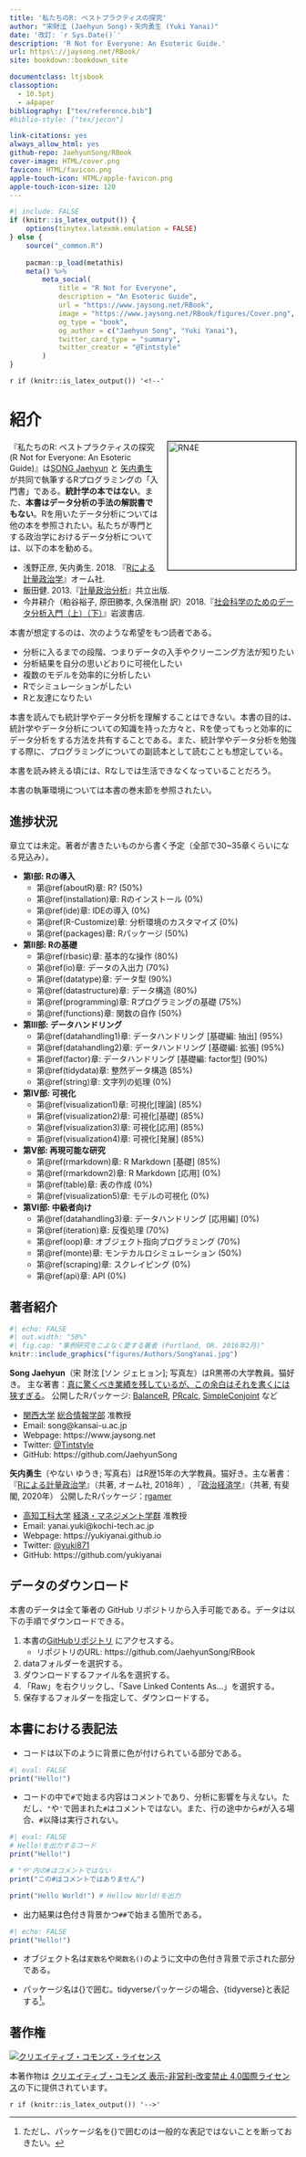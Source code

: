 ```yaml
--- 
title: '私たちのR: ベストプラクティスの探究'
author: "宋財泫 (Jaehyun Song)・矢内勇生 (Yuki Yanai)"
date: '改訂: `r Sys.Date()`'
description: 'R Not for Everyone: An Esoteric Guide.'
url: https\://jaysong.net/RBook/
site: bookdown::bookdown_site

documentclass: ltjsbook
classoption:
  - 10.5ptj
  - a4paper
bibliography: ["tex/reference.bib"]
#biblio-style: ["tex/jecon"]

link-citations: yes
always_allow_html: yes
github-repo: JaehyunSong/RBook
cover-image: HTML/cover.png
favicon: HTML/favicon.png
apple-touch-icon: HTML/apple-favicon.png
apple-touch-icon-size: 120
---
```


```r
#| include: FALSE
if (knitr::is_latex_output()) {
    options(tinytex.latexmk.emulation = FALSE)
} else {
    source("_common.R")
    
    pacman::p_load(metathis)
    meta() %>%
        meta_social(
            title = "R Not for Everyone",
            description = "An Esoteric Guide",
            url = "https://www.jaysong.net/RBook",
            image = "https://www.jaysong.net/RBook/figures/Cover.png",
            og_type = "book",
            og_author = c("Jaehyun Song", "Yuki Yanai"),
            twitter_card_type = "summary",
            twitter_creator = "@Tintstyle"
        )
}
```

`r if (knitr::is_latex_output()) '<!--'` 

# 紹介 {#preface .unnumbered}

<img src="figures/Cover.png" width="225" alt="RN4E" align="right" style="margin: 0 0 1em 1em; border-width: 1px; border-style: solid; border-color: black;" />

『私たちのR: ベストプラクティスの探究 (R Not for Everyone: An Esoteric Guide)』は[SONG Jaehyun](https://www.jaysong.net/) と [矢内勇生](https://yukiyanai.github.io) が共同で執筆するRプログラミングの「入門書」である。**統計学の本ではない**。また、**本書はデータ分析の手法の解説書でもない**。Rを用いたデータ分析については他の本を参照されたい。私たちが専門とする政治学におけるデータ分析については、以下の本を勧める。

- 浅野正彦, 矢内勇生. 2018. 『[Rによる計量政治学](https://www.ohmsha.co.jp/book/9784274223136/)』オーム社.
- 飯田健. 2013.『[計量政治分析](https://www.kyoritsu-pub.co.jp/bookdetail/9784320019249)』共立出版.
- 今井耕介（粕谷裕子, 原田勝孝, 久保浩樹 訳）2018.『[社会科学のためのデータ分析入門（上）（下）](https://www.iwanami.co.jp/book/b352348.html)』岩波書店.

本書が想定するのは、次のような希望をもつ読者である。

- 分析に入るまでの段階、つまりデータの入手やクリーニング方法が知りたい
- 分析結果を自分の思いどおりに可視化したい
- 複数のモデルを効率的に分析したい
- Rでシミュレーションがしたい
- Rと友達になりたい

本書を読んでも統計学やデータ分析を理解することはできない。本書の目的は、統計学やデータ分析についての知識を持った方々と、Rを使ってもっと効率的にデータ分析をする方法を共有することである。また、統計学やデータ分析を勉強する際に、プログラミングについての副読本として読むことも想定している。

本書を読み終える頃には、Rなしでは生活できなくなっていることだろう。

本書の執筆環境については本書の巻末節を参照されたい。

## 進捗状況 {-}

章立ては未定。著者が書きたいものから書く予定（全部で30~35章くらいになる見込み）。

- **第I部: Rの導入**
   - 第\@ref(aboutR)章: R? (50%)
   - 第\@ref(installation)章: Rのインストール (0%)
   - 第\@ref(ide)章: IDEの導入 (0%)
   - 第\@ref(R-Customize)章: 分析環境のカスタマイズ (0%)
   - 第\@ref(packages)章: Rパッケージ (50%)
- **第II部: Rの基礎**
   - 第\@ref(rbasic)章: 基本的な操作 (80%)
   - 第\@ref(io)章: データの入出力 (70%)
   - 第\@ref(datatype)章: データ型 (90%)
   - 第\@ref(datastructure)章: データ構造 (80%)
   - 第\@ref(programming)章: Rプログラミングの基礎 (75%)
   - 第\@ref(functions)章: 関数の自作 (50%)
- **第III部: データハンドリング**
   - 第\@ref(datahandling1)章: データハンドリング [基礎編: 抽出] (95%)
   - 第\@ref(datahandling2)章: データハンドリング [基礎編: 拡張] (95%)
   - 第\@ref(factor)章: データハンドリング [基礎編: factor型] (90%)
   - 第\@ref(tidydata)章: 整然データ構造 (85%)
   - 第\@ref(string)章: 文字列の処理 (0%)
- **第IV部: 可視化**
   - 第\@ref(visualization1)章: 可視化[理論] (85%)
   - 第\@ref(visualization2)章: 可視化[基礎] (85%)
   - 第\@ref(visualization3)章: 可視化[応用] (85%)
   - 第\@ref(visualization4)章: 可視化[発展] (85%)
- **第V部: 再現可能な研究**
   - 第\@ref(rmarkdown)章: R Markdown [基礎] (85%)
   - 第\@ref(rmarkdown2)章: R Markdown [応用] (0%)
   - 第\@ref(table)章: 表の作成 (0%)
   - 第\@ref(visualization5)章: モデルの可視化 (0%)
- **第VI部: 中級者向け**
   - 第\@ref(datahandling3)章: データハンドリング [応用編] (0%)
   - 第\@ref(iteration)章: 反復処理 (70%)
   - 第\@ref(oop)章: オブジェクト指向プログラミング (70%)
   - 第\@ref(monte)章: モンテカルロシミュレーション (50%)
   - 第\@ref(scraping)章: スクレイピング (0%)
   - 第\@ref(api)章: API (0%)

## 著者紹介 {-}

```r
#| echo: FALSE
#| out.width: "50%"
#| fig.cap: "事例研究をこよなく愛する著者 (Portland, OR. 2016年2月)"
knitr::include_graphics("figures/Authors/SongYanai.jpg")
```

**Song Jaehyun**（宋 財泫 [ソン ジェヒョン]; 写真左）はR黒帯の大学教員。猫好き。
主な著書：[真に驚くべき業績を残しているが、この余白はそれを書くには狭すぎる](https://ja.wikipedia.org/wiki/フェルマーの最終定理)。
公開したRパッケージ: [BalanceR](https://github.com/JaehyunSong/BalanceR), [PRcalc](https://github.com/JaehyunSong/PRcalc), [SimpleConjoint](https://github.com/JaehyunSong/SimpleConjoint) など

* [関西大学](https://www.kansai-u.ac.jp/) [総合情報学部](https://www.kansai-u.ac.jp/Fc_inf/) 准教授
* Email: song@kansai-u.ac.jp
* Webpage: https://www.jaysong.net
* Twitter: [\@Tintstyle](https://twitter.com/Tintstyle)
* GitHub: https://github.com/JaehyunSong

**矢内勇生**（やない ゆうき; 写真右）はR歴15年の大学教員。猫好き。主な著書：『[Rによる計量政治学](https://github.com/yukiyanai/quant-methods-R)』（共著, オーム社, 2018年）, 『[政治経済学](http://www.yuhikaku.co.jp/books/detail/9784641150799)』（共著, 有斐閣, 2020年）
公開したRパッケージ：[rgamer](https://github.com/yukiyanai/rgamer)

* [高知工科大学](https://www.kochi-tech.ac.jp/) [経済・マネジメント学群](https://www.kochi-tech.ac.jp/academics/mng/) 准教授 
* Email: yanai.yuki@kochi-tech.ac.jp
* Webpage: https://yukiyanai.github.io
* Twitter: [\@yuki871](https://twitter.com/yuki871)
* GitHub: https://github.com/yukiyanai

## データのダウンロード {-}

本書のデータは全て筆者の GitHub リポジトリから入手可能である。データは以下の手順でダウンロードできる。

1. 本書の[GitHubリポジトリ](https://github.com/JaehyunSong/RBook) にアクセスする。
    * リポジトリのURL: https://github.com/JaehyunSong/RBook
2. dataフォルダーを選択する。
3. ダウンロードするファイル名を選択する。
4. 「Raw」を右クリックし、「Save Linked Contents As...」を選択する。
5. 保存するフォルダーを指定して、ダウンロードする。

## 本書における表記法 {-}

* コードは以下のように背景に色が付けられている部分である。

```r
#| eval: FALSE
print("Hello!")
```

* コードの中で`#`で始まる内容はコメントであり、分析に影響を与えない。ただし、`"`や`'`で囲まれた`#`はコメントではない。また、行の途中から`#`が入る場合、`#`以降は実行されない。

```r
#| eval: FALSE
# Hello!を出力するコード
print("Hello!")

# "や'内の#はコメントではない
print("この#はコメントではありません")

print("Hello World!") # Hellow World!を出力
```

* 出力結果は色付き背景かつ`##`で始まる箇所である。

```r
#| echo: FALSE
print("Hello!")
```

* オブジェクト名は`変数名`や`関数名()`のように文中の色付き背景で示された部分である。

* パッケージ名は{}で囲む。tidyverseパッケージの場合、{tidyverse}と表記する[^package-name]。

[^package-name]: ただし、パッケージ名を{}で囲むのは一般的な表記ではないことを断っておきたい。

## 著作権 {-}

<a rel="license" href="http://creativecommons.org/licenses/by-nc-nd/4.0/"><img alt="クリエイティブ・コモンズ・ライセンス" style="border-width:0" src="https://i.creativecommons.org/l/by-nc-nd/4.0/88x31.png" /></a>

本著作物は [クリエイティブ・コモンズ 表示-非営利-改変禁止 4.0国際ライセンス](http://creativecommons.org/licenses/by-nc-nd/4.0/)の下に提供されています。

`r if (knitr::is_latex_output()) '-->'`
